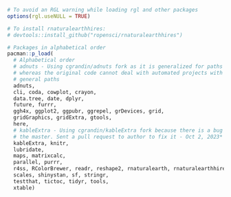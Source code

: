 ```r

# To avoid an RGL warning while loading rgl and other packages
options(rgl.useNULL = TRUE)

# To install rnaturalearthhires:
# devtools::install_github("ropensci/rnaturalearthhires")

# Packages in alphabetical order
pacman::p_load(
  # Alphabetical order
  # adnuts - Using cgrandin/adnuts fork as it is generalized for paths
  # whereas the original code cannot deal with automated projects with 
  # general paths
  adnuts,
  cli, coda, cowplot, crayon,
  data.tree, date, dplyr,
  future, furrr,
  ggh4x, ggplot2, ggpubr, ggrepel, grDevices, grid,
  gridGraphics, gridExtra, gtools,
  here,
  # kableExtra - Using cgrandin/kableExtra fork because there is a bug in
  # the master. Sent a pull request to author to fix it - Oct 2, 2023*
  kableExtra, knitr,
  lubridate,
  maps, matrixcalc,
  parallel, purrr,
  r4ss, RColorBrewer, readr, reshape2, rnaturalearth, rnaturalearthhires, rstan,
  scales, shinystan, sf, stringr,
  testthat, tictoc, tidyr, tools,
  xtable)
```
